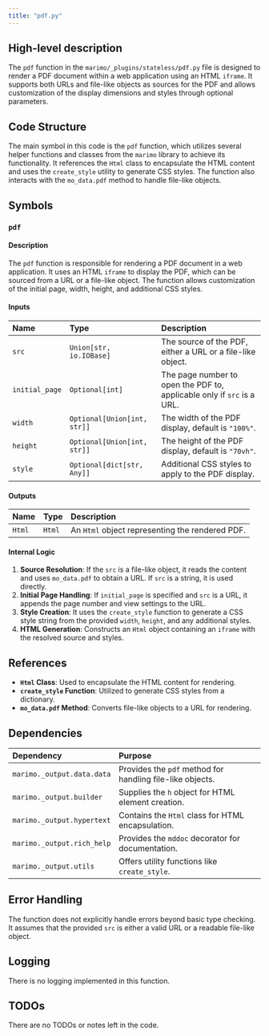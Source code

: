 ```yaml
---
title: "pdf.py"
---
```


## High-level description

The `pdf` function in the `marimo/_plugins/stateless/pdf.py` file is designed to render a PDF document within a web application using an HTML `iframe`. It supports both URLs and file-like objects as sources for the PDF and allows customization of the display dimensions and styles through optional parameters.

## Code Structure

The main symbol in this code is the `pdf` function, which utilizes several helper functions and classes from the `marimo` library to achieve its functionality. It references the `Html` class to encapsulate the HTML content and uses the `create_style` utility to generate CSS styles. The function also interacts with the `mo_data.pdf` method to handle file-like objects.

## Symbols

### `pdf`
#### Description
The `pdf` function is responsible for rendering a PDF document in a web application. It uses an HTML `iframe` to display the PDF, which can be sourced from a URL or a file-like object. The function allows customization of the initial page, width, height, and additional CSS styles.

#### Inputs
| Name         | Type                      | Description                                                                 |
|:-------------|:--------------------------|:----------------------------------------------------------------------------|
| `src`        | `Union[str, io.IOBase]`   | The source of the PDF, either a URL or a file-like object.                  |
| `initial_page` | `Optional[int]`         | The page number to open the PDF to, applicable only if `src` is a URL.      |
| `width`      | `Optional[Union[int, str]]` | The width of the PDF display, default is `"100%"`.                          |
| `height`     | `Optional[Union[int, str]]` | The height of the PDF display, default is `"70vh"`.                         |
| `style`      | `Optional[dict[str, Any]]` | Additional CSS styles to apply to the PDF display.                          |

#### Outputs
| Name  | Type  | Description          |
|:------|:------|:---------------------|
| `Html` | `Html` | An `Html` object representing the rendered PDF. |

#### Internal Logic
1. **Source Resolution**: If the `src` is a file-like object, it reads the content and uses `mo_data.pdf` to obtain a URL. If `src` is a string, it is used directly.
2. **Initial Page Handling**: If `initial_page` is specified and `src` is a URL, it appends the page number and view settings to the URL.
3. **Style Creation**: It uses the `create_style` function to generate a CSS style string from the provided `width`, `height`, and any additional styles.
4. **HTML Generation**: Constructs an `Html` object containing an `iframe` with the resolved source and styles.

## References

- **`Html` Class**: Used to encapsulate the HTML content for rendering.
- **`create_style` Function**: Utilized to generate CSS styles from a dictionary.
- **`mo_data.pdf` Method**: Converts file-like objects to a URL for rendering.

## Dependencies

| Dependency | Purpose                                      |
|:-----------|:---------------------------------------------|
| `marimo._output.data.data` | Provides the `pdf` method for handling file-like objects. |
| `marimo._output.builder` | Supplies the `h` object for HTML element creation. |
| `marimo._output.hypertext` | Contains the `Html` class for HTML encapsulation. |
| `marimo._output.rich_help` | Provides the `mddoc` decorator for documentation. |
| `marimo._output.utils` | Offers utility functions like `create_style`. |

## Error Handling

The function does not explicitly handle errors beyond basic type checking. It assumes that the provided `src` is either a valid URL or a readable file-like object.

## Logging

There is no logging implemented in this function.

## TODOs

There are no TODOs or notes left in the code.